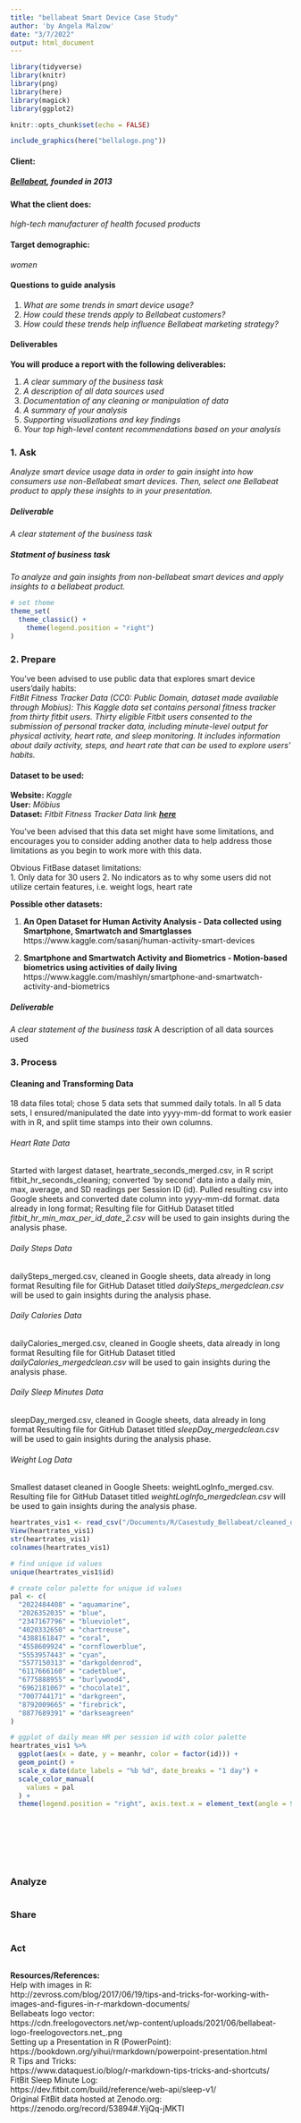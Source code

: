```yaml
---
title: "bellabeat Smart Device Case Study"
author: 'by Angela Malzow'
date: "3/7/2022"
output: html_document
---
```

```r
library(tidyverse)
library(knitr)
library(png)
library(here)
library(magick)
library(ggplot2)
```

```r
knitr::opts_chunk$set(echo = FALSE)
```

```r
include_graphics(here("bellalogo.png"))
```

#### **Client:** 
##### [**Bellabeat**](https://bellabeat.com/), *founded in 2013*   

#### **What the client does:** 
*high-tech manufacturer of health focused products*  

#### **Target demographic:** 
*women*  

#### **Questions to guide analysis**  
<ol>
<li>_What are some trends in smart device usage?_</li>  
<li>_How could these trends apply to Bellabeat customers?_</li>  
<li>_How could these trends help influence Bellabeat marketing strategy?_</li>
</ol>

#### **Deliverables**
**You will produce a report with the following deliverables:**
<ol>
<li>*A clear summary of the business task*</li>
<li>*A description of all data sources used*</li>
<li>*Documentation of any cleaning or manipulation of data*</li>
<li>*A summary of your analysis*</li>
<li>*Supporting visualizations and key findings*</li>
<li>*Your top high-level content recommendations based on your analysis*</li>
</ol>

### **1. Ask**
_Analyze smart device usage data in order to gain insight into how consumers use non-Bellabeat smart devices. Then, select one Bellabeat product to apply these insights to in your presentation._

##### **Deliverable** 
*A clear statement of the business task*

##### **Statment of business task**  
_To analyze and gain insights from non-bellabeat smart devices and apply insights to a bellabeat product._

```r
# set theme
theme_set(
  theme_classic() +
    theme(legend.position = "right")
)
```

### **2. Prepare**  

You've been advised to use public data that explores smart device users’daily habits:  
_FitBit Fitness Tracker Data (CC0: Public Domain, dataset made available through Mobius): This Kaggle data set contains personal fitness tracker from thirty fitbit users. Thirty eligible Fitbit users consented to the submission of personal tracker data, including minute-level output for physical activity, heart rate, and sleep monitoring. It includes information about daily activity, steps, and heart rate that can be used to explore users’ habits._

#### **Dataset to be used:** 
**Website:** *Kaggle*  
**User:** *Möbius*  
**Dataset:** *Fitbit Fitness Tracker Data link [**here**](https://www.kaggle.com/arashnic/fitbit)*

You've been advised that this data set might have some limitations, and encourages you to consider adding another data to help address those limitations as you begin to work more with this data.  

Obvious FitBase dataset limitations:  
1. Only data for 30 users
2. No indicators as to why some users did not utilize certain features, i.e. weight logs, heart rate

**Possible other datasets:**

1. **An Open Dataset for Human Activity Analysis - Data collected using Smartphone, Smartwatch and Smartglasses**
https://www.kaggle.com/sasanj/human-activity-smart-devices

2. **Smartphone and Smartwatch Activity and Biometrics - Motion-based biometrics using activities of daily living**
https://www.kaggle.com/mashlyn/smartphone-and-smartwatch-activity-and-biometrics

##### **Deliverable** 
*A clear statement of the business task*
A description of all data sources used


### **3. Process**

#### Cleaning and Transforming Data

18 data files total; chose 5 data sets that summed daily totals. In all 5 data sets, I ensured/manipulated the date into yyyy-mm-dd format to work easier with in R, and split time stamps into their own columns.

###### Heart Rate Data  
Started with largest dataset, heartrate_seconds_merged.csv, in R script fitbit_hr_seconds_cleaning; converted 'by second' data into a daily min, max, average, and SD readings per Session ID (id). Pulled resulting csv into Google sheets and converted date column into yyyy-mm-dd format.
data already in long format;
Resulting file for GitHub Dataset titled _fitbit_hr_min_max_per_id_date_2.csv_ will be used to gain insights during the analysis phase.

###### Daily Steps Data  
dailySteps_merged.csv, cleaned in Google sheets, data already in long format
Resulting file for GitHub Dataset titled _dailySteps_mergedclean.csv_ will be used to gain insights during the analysis phase.

###### Daily Calories Data  
dailyCalories_merged.csv, cleaned in Google sheets, data already in long format
Resulting file for GitHub Dataset titled _dailyCalories_mergedclean.csv_ will be used to gain insights during the analysis phase.

###### Daily Sleep Minutes Data  
sleepDay_merged.csv, cleaned in Google sheets, data already in long format
Resulting file for GitHub Dataset titled _sleepDay_mergedclean.csv_ will be used to gain insights during the analysis phase.

###### Weight Log Data  
Smallest dataset cleaned in Google Sheets: weightLogInfo_merged.csv. 
Resulting file for GitHub Dataset titled _weightLogInfo_mergedclean.csv_ will be used to gain insights during the analysis phase.

```r
heartrates_vis1 <- read_csv("/Documents/R/Casestudy_Bellabeat/cleaned_data/fitbit_hr_min_max_per_id_date_2.csv")
View(heartrates_vis1)
str(heartrates_vis1)
colnames(heartrates_vis1)
```

```r
# find unique id values
unique(heartrates_vis1$id)
```

```r
# create color palette for unique id values
pal <- c(
  "2022484408" = "aquamarine",
  "2026352035" = "blue",
  "2347167796" = "blueviolet",
  "4020332650" = "chartreuse",
  "4388161847" = "coral",
  "4558609924" = "cornflowerblue",
  "5553957443" = "cyan",
  "5577150313" = "darkgoldenrod",
  "6117666160" = "cadetblue",
  "6775888955" = "burlywood4",
  "6962181067" = "chocolate1",
  "7007744171" = "darkgreen",
  "8792009665" = "firebrick",
  "8877689391" = "darkseagreen"
)
```

```r
# ggplot of daily mean HR per session id with color palette
heartrates_vis1 %>% 
  ggplot(aes(x = date, y = meanhr, color = factor(id))) +
  geom_point() +
  scale_x_date(date_labels = "%b %d", date_breaks = "1 day") +
  scale_color_manual(
    values = pal
  ) +
  theme(legend.position = "right", axis.text.x = element_text(angle = 90))
```

```r

```

```r

```

```r

```

```r

```

```r

```

```r

```

```r

```


### **Analyze**

```r

```

### **Share**

```r

```

### **Act**

```r

```



**Resources/References:**  
Help with images in R:  
http://zevross.com/blog/2017/06/19/tips-and-tricks-for-working-with-images-and-figures-in-r-markdown-documents/  
Bellabeats logo vector:  
https://cdn.freelogovectors.net/wp-content/uploads/2021/06/bellabeat-logo-freelogovectors.net_.png  
Setting up a Presentation in R (PowerPoint):  
https://bookdown.org/yihui/rmarkdown/powerpoint-presentation.html  
R Tips and Tricks:  
https://www.dataquest.io/blog/r-markdown-tips-tricks-and-shortcuts/  
FitBit Sleep Minute Log:  
https://dev.fitbit.com/build/reference/web-api/sleep-v1/  
Original FitBit data hosted at Zenodo.org:  
https://zenodo.org/record/53894#.YijQq-jMKTl


